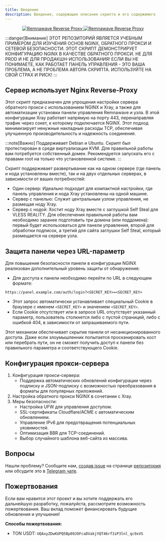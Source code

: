 ```yaml
---
title: Введение
description: Введение, содержащее описание скрипта и его содержимого
---
```



<p align="center"><a href="https://github.com/eGamesAPI/remnawave-reverse-proxy">
    <img src={lightBanner.src} alt="Remnawave Reverse Proxy" class="light-banner" />
    <img src={darkBanner.src} alt="Remnawave Reverse Proxy" class="dark-banner" />
</a></p>

:::danger[Внимание]
ЭТОТ РЕПОЗИТОРИЙ ЯВЛЯЕТСЯ УЧЕБНЫМ ПРИМЕРОМ ДЛЯ ИЗУЧЕНИЯ ОСНОВ NGINX, ОБРАТНОГО ПРОКСИ И СЕТЕВОЙ БЕЗОПАСНОСТИ. ЭТОТ СКРИПТ ДЕМОНСТРИРУЕТ КОНФИГУРАЦИЮ NGINX В КАЧЕСТВЕ ОБРАТНОГО ПРОКСИ. НЕ ДЛЯ PROD И НЕ ДЛЯ ПРОДАКШН-ИСПОЛЬЗОВАНИЯ! ЕСЛИ ВЫ НЕ ПОНИМАЕТЕ, КАК РАБОТАЕТ ПАНЕЛЬ УПРАВЛЕНИЯ - ЭТО ВАША ПРОБЛЕМА, А НЕ ПРОБЛЕМА АВТОРА СКРИПТА. ИСПОЛЬЗУЙТЕ НА СВОЙ СТРАХ И РИСК!
:::

## Сервер использует Nginx Reverse-Proxy

Этот скрипт предназначен для упрощения настройки сервера обратного прокси с использованием NGINX и Xray, а также для автоматизации установки панели управления Remnawave и узла. В этой конфигурации Xray работает напрямую на порту 443, перенаправляя трафик через сокет, к которому подключается NGINX. Этот подход минимизирует ненужные накладные расходы TCP, обеспечивая улучшенную производительность и надежность соединения.

:::note[Важно]
Поддерживает Debian и Ubuntu. Скрипт был протестирован в среде виртуализации KVM. Для правильной работы вам потребуется собственный домен. Рекомендуется запускать его с правами root на только что установленной системе.
:::

Скрипт поддерживает развертывание как на одном сервере (где панель и нода установлены вместе), так и на двух отдельных серверах, в зависимости от ваших потребностей:

- Один сервер: Идеально подходит для компактной настройки, где панель управления и нода Xray установлены на одной машине.
- Сервер с панелью: Служит центральным узлом управления, не размещая ноду Xray.
- Сервер с нодой: Хостит ноду Xray вместе с заглушкой Self Steal для VLESS REALITY. Для обеспечения правильной работы вам необходимо заранее подготовить три домена (или поддомена): первый будет использоваться для панели управления, второй для обработки подписок, а третий для сайта заглушки Self Steal, который размещается на сервере узла.

## Защита панели через URL-параметр

Для повышения безопасности панели в конфигурации NGINX реализован дополнительный уровень защиты от обнаружения:

- Для доступа к панели необходимо перейти по URL в следующем формате:

```
https://panel.example.com/auth/login?<SECRET_KEY>=<SECRET_KEY>
```

- Этот запрос автоматически устанавливает специальный Cookie в браузере с именем `<SECRET_KEY>` и значением `<SECRET_KEY>`.
- Если Cookie отсутствует или в запросе URL отсутствует указанный параметр, пользователь столкнется либо с пустой страницей, либо с ошибкой 404, в зависимости от запрашиваемого пути.

Этот механизм обеспечивает скрытие панели от несанкционированного доступа. Даже если злоумышленник попытается просканировать хост или перебрать пути, он не сможет получить доступ к панели без правильного параметра и соответствующего Cookie.

## Конфигурация прокси-сервера

1. Конфигурация прокси-сервера:
    - Поддержка автоматических обновлений конфигурации через подписку и JSON-подписку с возможностью преобразования в форматы для популярных приложений.
2. Настройка обратного прокси NGINX в сочетании с Xray.
3. Меры безопасности:
    - Настройка UFW для управления доступом.
    - SSL-сертификаты Cloudflare/ACME с автоматическим обновлением.
    - Управление IPv6 для предотвращения потенциальных уязвимостей.
    - Оптимизация BBR для TCP-соединений.
    - Выбор случайного шаблона веб-сайта из массива.

## Вопросы

Нашли проблему? Сообщите нам, [создав issue](https://github.com/eGamesAPI/remnawave-reverse-proxy/issues/new/choose) на странице [репозитория](https://github.com/eGamesAPI/remnawave-reverse-proxy/) или обсудите это в [Telegram чате](https://t.me/+G8GtPf9dW9FlMWVi).

## Пожертвования

Если вам нравится этот проект и вы хотите поддержать его дальнейшую разработку, пожалуйста, рассмотрите возможность пожертвования. Ваш вклад поможет финансировать будущие обновления и улучшения!

**Способы пожертвования:**
- TON USDT: `UQAxyZDwKUPQ5Bp09JOFcaDVakjYQT46rf3iP3lnl_qc9xVS`